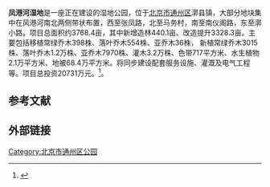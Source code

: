 '''凤港河湿地'''是一座正在建设的湿地公园，位于[[北京市|北京市]][[通州区_(北京市)|通州区]]漷县镇，大部分地块集中在风港河南北两侧带状布置，西至张凤路，北至马务村，南至南仪阁路，东至漷小路。项目总面积约3768.4亩，其中新增造林440.1亩、改造提升3328.3亩。主要包括移植常绿乔木398株、落叶乔木554株、亚乔木36株， 新植常绿乔木3015株、落叶乔木1.2万株、亚乔木7970株、灌木3.2万株、色带717平方米、水生植物2.1万平方米、地被68.4万平方米。将同步建设配套服务设施、灌溉及电气工程等。项目总投资20731万元。<ref>{{cite web |author1=通州区发展改革委|title=关于凤港河湿地建设工程实施方案的批复|url=http://zhengfu.bjtzh.gov.cn/bjtz/xxfb/202008/1310297.shtml}}</ref>。

==参考文献==
{{reflist}}

==外部链接==

{{北京城市副中心|state = collapsed}}
[[Category:北京市通州区公园|Category:北京市通州区公园]]